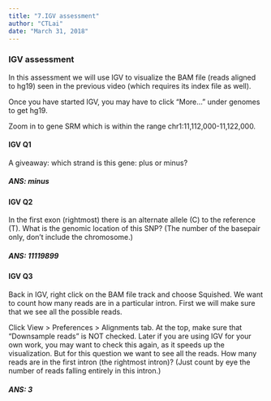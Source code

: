 ```yaml
---
title: "7.IGV assessment"
author: "CTLai"
date: "March 31, 2018"
---
```


### IGV assessment

In this assessment we will use IGV to visualize the BAM file (reads aligned to hg19) seen in the previous video (which requires its index file as well).

Once you have started IGV, you may have to click "More..." under genomes to get hg19.

Zoom in to gene SRM which is within the range chr1:11,112,000-11,122,000.

#### IGV Q1 

A giveaway: which strand is this gene: plus or minus?

##### ANS: minus

#### IGV Q2 

In the first exon (rightmost) there is an alternate allele (C) to the reference (T). What is the genomic location of this SNP? (The number of the basepair only, don't include the chromosome.)

##### ANS: 11119899

#### IGV Q3 

Back in IGV, right click on the BAM file track and choose Squished. We want to count how many reads are in a particular intron. First we will make sure that we see all the possible reads.

Click View > Preferences > Alignments tab. At the top, make sure that "Downsample reads" is NOT checked. Later if you are using IGV for your own work, you may want to check this again, as it speeds up the visualization. But for this question we want to see all the reads.
How many reads are in the first intron (the rightmost intron)? (Just count by eye the number of reads falling entirely in this intron.)

##### ANS: 3

